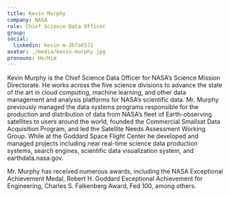 ```yaml
---
title: Kevin Murphy
company: NASA
role: Chief Science Data Officer  
group:
social:
  linkedin: kevin-m-3b7a6571
avatar: ./media/kevin-murphy.jpg
pronouns: He/Him
---
```

Kevin Murphy is the Chief Science Data Officer for NASA’s Science Mission Directorate. He works across the five science divisions to advance the state of the art in cloud computing, machine learning, and other data management and analysis platforms for NASA’s scientific data. Mr. Murphy previously managed the data systems programs responsible for the production and distribution of data from NASA’s fleet of Earth-observing satellites to users around the world, founded the Commercial Smallsat Data Acquisition Program, and led the Satellite Needs Assessment Working Group. While at the Goddard Space Flight Center he developed and managed projects including near real-time science data production systems, search engines, scientific data visualization system, and earthdata.nasa.gov.
 
Mr. Murphy has received numerous awards, including the NASA Exceptional Achievement Medal, Robert H. Goddard Exceptional Achievement for Engineering, Charles S. Falkenberg Award, Fed 100, among others.